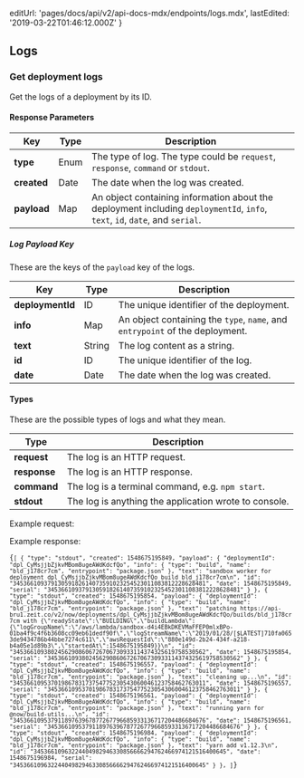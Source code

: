 
  editUrl: 'pages/docs/api/v2/api-docs-mdx/endpoints/logs.mdx',
  lastEdited: '2019-03-22T01:46:12.000Z'
}

## Logs

### Get deployment logs

<Endpoint method="GET" url="/v2/now/deployments/:id/events" />

Get the logs of a deployment by its ID.

#### Response Parameters

| Key         | <HelpLink href="#api-basics/types" hasIcon>Type</HelpLink> | Description                                                                                                                 |
| ----------- | ---------------------------------------------------------- | --------------------------------------------------------------------------------------------------------------------------- |
| **type**    | <HelpLink href="#api-basics/types">Enum</HelpLink>         | The type of log. The type could be `request`, `response`, `command` or `stdout`.                                            |
| **created** | <HelpLink href="#api-basics/types">Date</HelpLink>         | The date when the log was created.                                                                                          |
| **payload** | <HelpLink href="#api-basics/types">Map</HelpLink>          | An object containing information about the deployment including `deploymentId`, `info`, `text`, `id`, `date`, and `serial`. |

##### Log Payload Key

These are the keys of the `payload` key of the logs.

| Key              | <HelpLink href="#api-basics/types" hasIcon>Type</HelpLink> | Description                                                                  |
| ---------------- | ---------------------------------------------------------- | ---------------------------------------------------------------------------- |
| **deploymentId** | <HelpLink href="#api-basics/types">ID</HelpLink>           | The unique identifier of the deployment.                                     |
| **info**         | <HelpLink href="#api-basics/types">Map</HelpLink>          | An object containing the `type`, `name`, and `entrypoint` of the deployment. |
| **text**         | <HelpLink href="#api-basics/types">String</HelpLink>       | The log content as a string.                                                 |
| **id**           | <HelpLink href="#api-basics/types">ID</HelpLink>           | The unique identifier of the log.                                            |
| **date**         | <HelpLink href="#api-basics/types">Date</HelpLink>         | The date when the log was created.                                           |

#### Types

These are the possible types of logs and what they mean.

| Type         | Description                                           |
| ------------ | ----------------------------------------------------- |
| **request**  | The log is an HTTP request.                           |
| **response** | The log is an HTTP response.                          |
| **command**  | The log is a terminal command, e.g. `npm start`.      |
| **stdout**   | The log is anything the application wrote to console. |

<Example>
  <span>Example request:</span>

<Request
  url="https://api.zeit.co/v2/now/deployments/Cm6WigEH9EBI4Uzs2WA6qOGe/events"
  auth
/>

Example response:

<Code lang="json">{`[
  {
    "type": "stdout",
    "created": 1548675195849,
    "payload": {
        "deploymentId": "dpl_CyMsjjbZjkvMBom8ugeAWdKdcfQo",
        "info": {
            "type": "build",
            "name": "bld_j178cr7cm",
            "entrypoint": "package.json"
        },
        "text": "sandbox worker for deployment dpl_CyMsjjbZjkvMBom8ugeAWdKdcfQo build bld_j178cr7cm\n",
        "id": "34536610937913059182614073591023254523011083812228628481",
        "date": 1548675195849,
        "serial": "34536610937913059182614073591023254523011083812228628481"
    }
  },
  {
    "type": "stdout",
    "created": 1548675195854,
    "payload": {
        "deploymentId": "dpl_CyMsjjbZjkvMBom8ugeAWdKdcfQo",
        "info": {
            "type": "build",
            "name": "bld_j178cr7cm",
            "entrypoint": "package.json"
        },
        "text": "patching https://api-bru1.zeit.co/v2/now/deployments/dpl_CyMsjjbZjkvMBom8ugeAWdKdcfQo/builds/bld_j178cr7cm with {\"readyState\":\"BUILDING\",\"buildLambda\":{\"logGroupName\":\"/aws/lambda/sandbox-d4i4EBkDKEVMaFFEP0mlxBPo-01ba4f9c4f6b3608cc09eb61dedf90f\",\"logStreamName\":\"2019/01/28/[$LATEST]710fa0653de9434786b44bbe7274c611\",\"awsRequestId\":\"880e149d-2b24-434f-a218-b4a05e1d89b3\",\"startedAt\":1548675195849}}\n",
        "id": "34536610938024562908606726706730933114374325619758530562",
        "date": 1548675195854,
        "serial": "34536610938024562908606726706730933114374325619758530562"
    }
  },
  {
    "type": "stdout",
    "created": 1548675196557,
    "payload": {
        "deploymentId": "dpl_CyMsjjbZjkvMBom8ugeAWdKdcfQo",
        "info": {
            "type": "build",
            "name": "bld_j178cr7cm",
            "entrypoint": "package.json"
        },
        "text": "cleaning up...\n",
        "id": "34536610953701986783173754775230543060046123758462763011",
        "date": 1548675196557,
        "serial": "34536610953701986783173754775230543060046123758462763011"
    }
  },
  {
    "type": "stdout",
    "created": 1548675196561,
    "payload": {
        "deploymentId": "dpl_CyMsjjbZjkvMBom8ugeAWdKdcfQo",
        "info": {
            "type": "build",
            "name": "bld_j178cr7cm",
            "entrypoint": "package.json"
        },
        "text": "running yarn for @now/build-utils...\n",
        "id": "34536610953791189763967877267796685933136717204486684676",
        "date": 1548675196561,
        "serial": "34536610953791189763967877267796685933136717204486684676"
    }
  },
  {
    "type": "stdout",
    "created": 1548675196984,
    "payload": {
        "deploymentId": "dpl_CyMsjjbZjkvMBom8ugeAWdKdcfQo",
        "info": {
            "type": "build",
            "name": "bld_j178cr7cm",
            "entrypoint": "package.json"
        },
        "text": "yarn add v1.12.3\n",
        "id": "34536610963224404982946330856666294762466974121516400645",
        "date": 1548675196984,
        "serial": "34536610963224404982946330856666294762466974121516400645"
    }
  },
]`}</Code>
</Example>
